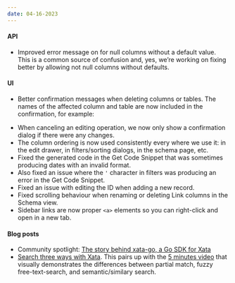 ```yaml
---
date: 04-16-2023
---
```


#### API

- Improved error message on for null columns without a default value. This is a common source of confusion and, yes, we’re working on fixing better by allowing not null columns without defaults.

#### UI

- Better confirmation messages when deleting columns or tables. The names of the affected column and table are now included in the confirmation, for example:
    
<ArticleImage
  src="https://raw.githubusercontent.com/xataio/mdx-changelog/main/images/table-delete.png"
  width="826"
  height="522"
  alt="Table delete confirmation"
  caption="Table delete confirmation"
  position="center"
/>
- When canceling an editing operation, we now only show a confirmation dialog if there were any changes.
- The column ordering is now used consistently every where we use it: in the edit drawer, in filters/sorting dialogs, in the schema page, etc.
- Fixed the generated code in the Get Code Snippet that was sometimes producing dates with an invalid format.
- Also fixed an issue where the `'` character in filters was producing an error in the Get Code Snippet.
- Fixed an issue with editing the ID when adding a new record.
- Fixed scrolling behaviour when renaming or deleting Link columns in the Schema view.
- Sidebar links are now proper `<a>` elements so you can right-click and open in a new tab.

#### Blog posts

- Community spotlight: [The story behind xata-go, a Go SDK for Xata](https://xata.io/blog/community-spotlight-xata-go-sdk)
- [Search three ways with Xata](https://xata.io/blog/xata-partial-fuzzy-semantic-search). This pairs up with the [5 minutes video](https://youtu.be/Y554vsvDO7s) that visually demonstrates the differences between partial match, fuzzy free-text-search, and semantic/similary search.